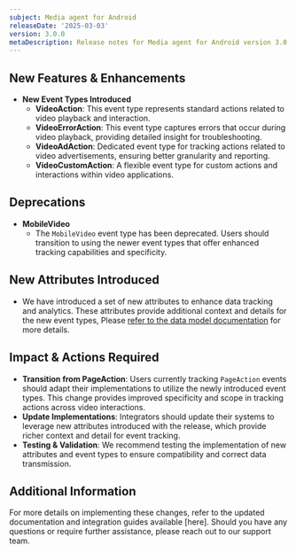 ```yaml
---
subject: Media agent for Android
releaseDate: '2025-03-03'
version: 3.0.0
metaDescription: Release notes for Media agent for Android version 3.0.0
---
```

## New Features & Enhancements
- **New Event Types Introduced**
  - **VideoAction**: This event type represents standard actions related to video playback and interaction.
  - **VideoErrorAction**: This event type captures errors that occur during video playback, providing detailed insight for troubleshooting.
  - **VideoAdAction**: Dedicated event type for tracking actions related to video advertisements, ensuring better granularity and reporting.
  - **VideoCustomAction**: A flexible event type for custom actions and interactions within video applications.
## Deprecations
- **MobileVideo**
  - The `MobileVideo` event type has been deprecated. Users should transition to using the newer event types that offer enhanced tracking capabilities and specificity.
## New Attributes Introduced
- We have introduced a set of new attributes to enhance data tracking and analytics. These attributes provide additional context and details for the new event types, Please [refer to the data model documentation](https://github.com/newrelic/video-agent-android/blob/v3.0.0/DATAMODEL.md) for more details.
## Impact & Actions Required
- **Transition from PageAction**: Users currently tracking `PageAction` events should adapt their implementations to utilize the newly introduced event types. This change provides improved specificity and scope in tracking actions across video interactions.
- **Update Implementations**: Integrators should update their systems to leverage new attributes introduced with the release, which provide richer context and detail for event tracking.
- **Testing & Validation**: We recommend testing the implementation of new attributes and event types to ensure compatibility and correct data transmission.
## Additional Information
For more details on implementing these changes, refer to the updated documentation and integration guides available [here]. Should you have any questions or require further assistance, please reach out to our support team.
